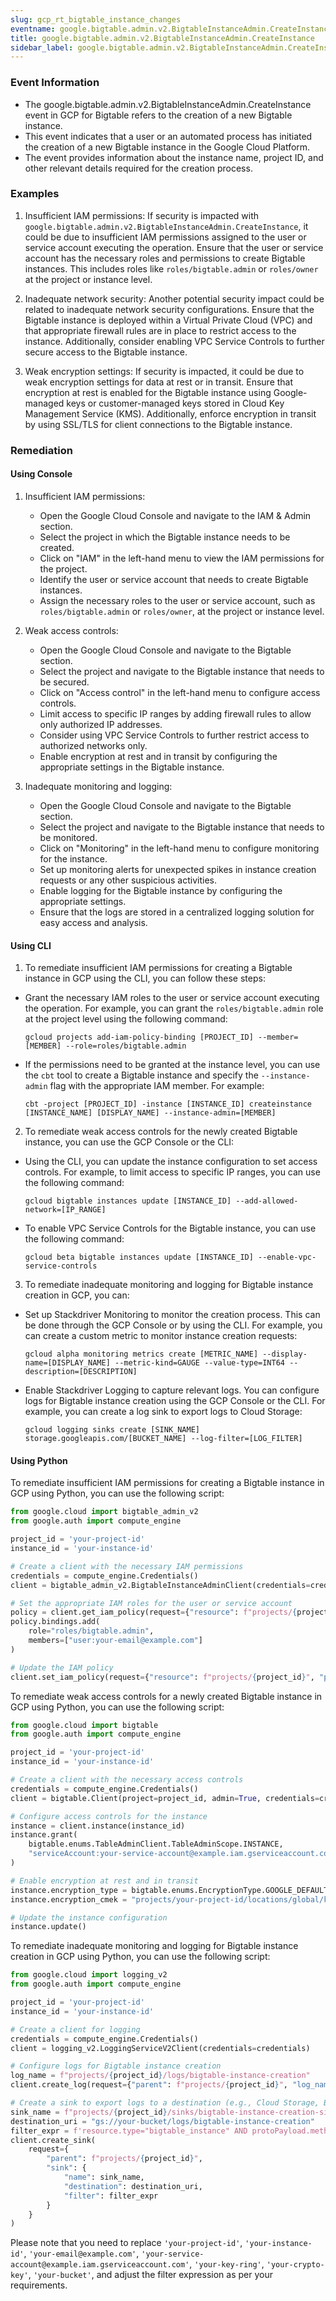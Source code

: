 ```yaml
--- 
slug: gcp_rt_bigtable_instance_changes
eventname: google.bigtable.admin.v2.BigtableInstanceAdmin.CreateInstance
title: google.bigtable.admin.v2.BigtableInstanceAdmin.CreateInstance
sidebar_label: google.bigtable.admin.v2.BigtableInstanceAdmin.CreateInstance
---
```

                       
### Event Information

- The google.bigtable.admin.v2.BigtableInstanceAdmin.CreateInstance event in GCP for Bigtable refers to the creation of a new Bigtable instance.
- This event indicates that a user or an automated process has initiated the creation of a new Bigtable instance in the Google Cloud Platform.
- The event provides information about the instance name, project ID, and other relevant details required for the creation process.


### Examples

1. Insufficient IAM permissions: If security is impacted with `google.bigtable.admin.v2.BigtableInstanceAdmin.CreateInstance`, it could be due to insufficient IAM permissions assigned to the user or service account executing the operation. Ensure that the user or service account has the necessary roles and permissions to create Bigtable instances. This includes roles like `roles/bigtable.admin` or `roles/owner` at the project or instance level.

2. Inadequate network security: Another potential security impact could be related to inadequate network security configurations. Ensure that the Bigtable instance is deployed within a Virtual Private Cloud (VPC) and that appropriate firewall rules are in place to restrict access to the instance. Additionally, consider enabling VPC Service Controls to further secure access to the Bigtable instance.

3. Weak encryption settings: If security is impacted, it could be due to weak encryption settings for data at rest or in transit. Ensure that encryption at rest is enabled for the Bigtable instance using Google-managed keys or customer-managed keys stored in Cloud Key Management Service (KMS). Additionally, enforce encryption in transit by using SSL/TLS for client connections to the Bigtable instance.

### Remediation

#### Using Console

1. Insufficient IAM permissions:
   - Open the Google Cloud Console and navigate to the IAM & Admin section.
   - Select the project in which the Bigtable instance needs to be created.
   - Click on "IAM" in the left-hand menu to view the IAM permissions for the project.
   - Identify the user or service account that needs to create Bigtable instances.
   - Assign the necessary roles to the user or service account, such as `roles/bigtable.admin` or `roles/owner`, at the project or instance level.

2. Weak access controls:
   - Open the Google Cloud Console and navigate to the Bigtable section.
   - Select the project and navigate to the Bigtable instance that needs to be secured.
   - Click on "Access control" in the left-hand menu to configure access controls.
   - Limit access to specific IP ranges by adding firewall rules to allow only authorized IP addresses.
   - Consider using VPC Service Controls to further restrict access to authorized networks only.
   - Enable encryption at rest and in transit by configuring the appropriate settings in the Bigtable instance.

3. Inadequate monitoring and logging:
   - Open the Google Cloud Console and navigate to the Bigtable section.
   - Select the project and navigate to the Bigtable instance that needs to be monitored.
   - Click on "Monitoring" in the left-hand menu to configure monitoring for the instance.
   - Set up monitoring alerts for unexpected spikes in instance creation requests or any other suspicious activities.
   - Enable logging for the Bigtable instance by configuring the appropriate settings.
   - Ensure that the logs are stored in a centralized logging solution for easy access and analysis.

#### Using CLI

1. To remediate insufficient IAM permissions for creating a Bigtable instance in GCP using the CLI, you can follow these steps:

- Grant the necessary IAM roles to the user or service account executing the operation. For example, you can grant the `roles/bigtable.admin` role at the project level using the following command:
  ```
  gcloud projects add-iam-policy-binding [PROJECT_ID] --member=[MEMBER] --role=roles/bigtable.admin
  ```

- If the permissions need to be granted at the instance level, you can use the `cbt` tool to create a Bigtable instance and specify the `--instance-admin` flag with the appropriate IAM member. For example:
  ```
  cbt -project [PROJECT_ID] -instance [INSTANCE_ID] createinstance [INSTANCE_NAME] [DISPLAY_NAME] --instance-admin=[MEMBER]
  ```

2. To remediate weak access controls for the newly created Bigtable instance, you can use the GCP Console or the CLI:

- Using the CLI, you can update the instance configuration to set access controls. For example, to limit access to specific IP ranges, you can use the following command:
  ```
  gcloud bigtable instances update [INSTANCE_ID] --add-allowed-network=[IP_RANGE]
  ```

- To enable VPC Service Controls for the Bigtable instance, you can use the following command:
  ```
  gcloud beta bigtable instances update [INSTANCE_ID] --enable-vpc-service-controls
  ```

3. To remediate inadequate monitoring and logging for Bigtable instance creation in GCP, you can:

- Set up Stackdriver Monitoring to monitor the creation process. This can be done through the GCP Console or by using the CLI. For example, you can create a custom metric to monitor instance creation requests:
  ```
  gcloud alpha monitoring metrics create [METRIC_NAME] --display-name=[DISPLAY_NAME] --metric-kind=GAUGE --value-type=INT64 --description=[DESCRIPTION]
  ```

- Enable Stackdriver Logging to capture relevant logs. You can configure logs for Bigtable instance creation using the GCP Console or the CLI. For example, you can create a log sink to export logs to Cloud Storage:
  ```
  gcloud logging sinks create [SINK_NAME] storage.googleapis.com/[BUCKET_NAME] --log-filter=[LOG_FILTER]
  ```

#### Using Python

To remediate insufficient IAM permissions for creating a Bigtable instance in GCP using Python, you can use the following script:

```python
from google.cloud import bigtable_admin_v2
from google.auth import compute_engine

project_id = 'your-project-id'
instance_id = 'your-instance-id'

# Create a client with the necessary IAM permissions
credentials = compute_engine.Credentials()
client = bigtable_admin_v2.BigtableInstanceAdminClient(credentials=credentials)

# Set the appropriate IAM roles for the user or service account
policy = client.get_iam_policy(request={"resource": f"projects/{project_id}"})
policy.bindings.add(
    role="roles/bigtable.admin",
    members=["user:your-email@example.com"]
)

# Update the IAM policy
client.set_iam_policy(request={"resource": f"projects/{project_id}", "policy": policy})
```

To remediate weak access controls for a newly created Bigtable instance in GCP using Python, you can use the following script:

```python
from google.cloud import bigtable
from google.auth import compute_engine

project_id = 'your-project-id'
instance_id = 'your-instance-id'

# Create a client with the necessary access controls
credentials = compute_engine.Credentials()
client = bigtable.Client(project=project_id, admin=True, credentials=credentials)

# Configure access controls for the instance
instance = client.instance(instance_id)
instance.grant(
    bigtable.enums.TableAdminClient.TableAdminScope.INSTANCE,
    "serviceAccount:your-service-account@example.iam.gserviceaccount.com"
)

# Enable encryption at rest and in transit
instance.encryption_type = bigtable.enums.EncryptionType.GOOGLE_DEFAULT_ENCRYPTION
instance.encryption_cmek = "projects/your-project-id/locations/global/keyRings/your-key-ring/cryptoKeys/your-crypto-key"

# Update the instance configuration
instance.update()
```

To remediate inadequate monitoring and logging for Bigtable instance creation in GCP using Python, you can use the following script:

```python
from google.cloud import logging_v2
from google.auth import compute_engine

project_id = 'your-project-id'
instance_id = 'your-instance-id'

# Create a client for logging
credentials = compute_engine.Credentials()
client = logging_v2.LoggingServiceV2Client(credentials=credentials)

# Configure logs for Bigtable instance creation
log_name = f"projects/{project_id}/logs/bigtable-instance-creation"
client.create_log(request={"parent": f"projects/{project_id}", "log_name": log_name})

# Create a sink to export logs to a destination (e.g., Cloud Storage, BigQuery)
sink_name = f"projects/{project_id}/sinks/bigtable-instance-creation-sink"
destination_uri = "gs://your-bucket/logs/bigtable-instance-creation"
filter_expr = f'resource.type="bigtable_instance" AND protoPayload.methodName="google.bigtable.admin.v2.BigtableInstanceAdmin.CreateInstance"'
client.create_sink(
    request={
        "parent": f"projects/{project_id}",
        "sink": {
            "name": sink_name,
            "destination": destination_uri,
            "filter": filter_expr
        }
    }
)
```

Please note that you need to replace `'your-project-id'`, `'your-instance-id'`, `'your-email@example.com'`, `'your-service-account@example.iam.gserviceaccount.com'`, `'your-key-ring'`, `'your-crypto-key'`, `'your-bucket'`, and adjust the filter expression as per your requirements.


 